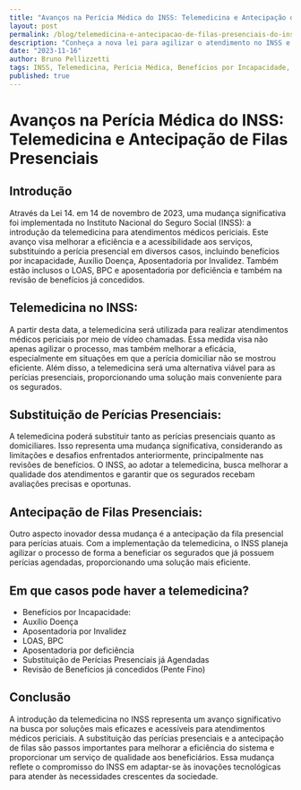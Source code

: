 ```yaml
---
title: "Avanços na Perícia Médica do INSS: Telemedicina e Antecipação de Filas Presenciais"
layout: post
permalink: /blog/telemedicina-e-antecipacao-de-filas-presenciais-do-inss/
description: "Conheça a nova lei para agilizar o atendimento no INSS e reduzir filas. Saiba como funciona e beneficie-se das melhorias"
date: "2023-11-16"
author: Bruno Pellizzetti
tags: INSS, Telemedicina, Perícia Médica, Benefícios por Incapacidade, Auxílio Doença, Aposentadoria por Invalidez, LOAS, BPC, Aposentadoria por Deficiência, Revisão de Benefícios
published: true
---
```


# Avanços na Perícia Médica do INSS: Telemedicina e Antecipação de Filas Presenciais

## Introdução

Através da Lei 14. em 14 de novembro de 2023, uma mudança significativa foi implementada no Instituto Nacional do Seguro Social (INSS): a introdução da telemedicina para atendimentos médicos periciais. Este avanço visa melhorar a eficiência e a acessibilidade aos serviços, substituindo a perícia presencial em diversos casos, incluindo benefícios por incapacidade, Auxílio Doença, Aposentadoria por Invalidez. Também estão inclusos o LOAS, BPC e aposentadoria por deficiência e também na revisão de benefícios já concedidos.

## Telemedicina no INSS:

A partir desta data, a telemedicina será utilizada para realizar atendimentos médicos periciais por meio de vídeo chamadas. Essa medida visa não apenas agilizar o processo, mas também melhorar a eficácia, especialmente em situações em que a perícia domiciliar não se mostrou eficiente. Além disso, a telemedicina será uma alternativa viável para as perícias presenciais, proporcionando uma solução mais conveniente para os segurados.

## Substituição de Perícias Presenciais:

A telemedicina poderá substituir tanto as perícias presenciais quanto as domiciliares. Isso representa uma mudança significativa, considerando as limitações e desafios enfrentados anteriormente, principalmente nas revisões de benefícios. O INSS, ao adotar a telemedicina, busca melhorar a qualidade dos atendimentos e garantir que os segurados recebam avaliações precisas e oportunas.

## Antecipação de Filas Presenciais:

Outro aspecto inovador dessa mudança é a antecipação da fila presencial para perícias atuais. Com a implementação da telemedicina, o INSS planeja agilizar o processo de forma a beneficiar os segurados que já possuem perícias agendadas, proporcionando uma solução mais eficiente.

## Em que casos pode haver a telemedicina?

- Benefícios por Incapacidade:
- Auxílio Doença
- Aposentadoria por Invalidez
- LOAS, BPC
- Aposentadoria por deficiência
- Substituição de Perícias Presenciais já Agendadas
- Revisão de Benefícios já concedidos (Pente Fino)

## Conclusão

A introdução da telemedicina no INSS representa um avanço significativo na busca por soluções mais eficazes e acessíveis para atendimentos médicos periciais. A substituição das perícias presenciais e a antecipação de filas são passos importantes para melhorar a eficiência do sistema e proporcionar um serviço de qualidade aos beneficiários. Essa mudança reflete o compromisso do INSS em adaptar-se às inovações tecnológicas para atender às necessidades crescentes da sociedade.
